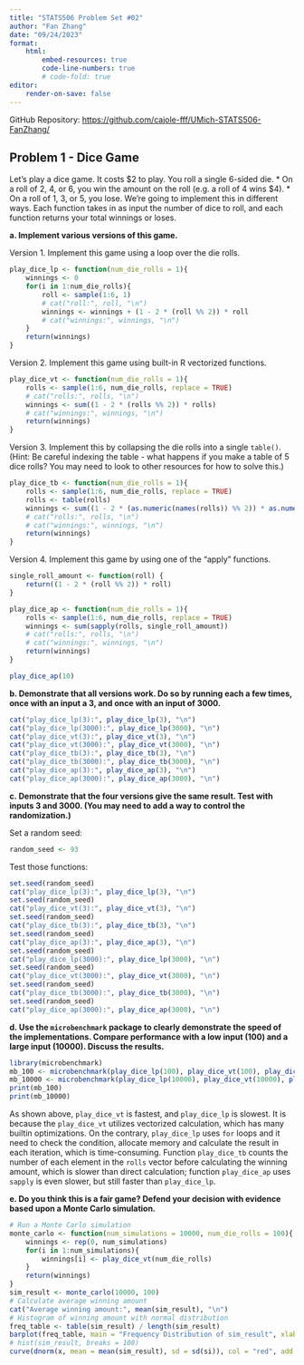 ```yaml
---
title: "STATS506 Problem Set #02"
author: "Fan Zhang"
date: "09/24/2023"
format:
    html:
        embed-resources: true 
        code-line-numbers: true
        # code-fold: true
editor: 
    render-on-save: false 
---
```


GitHub Repository: [https://github.com/cajole-fff/UMich-STATS506-FanZhang/](https://github.com/cajole-fff/UMich-STATS506-FanZhang/)

## Problem 1 - Dice Game 

Let's play a dice game. It costs $2 to play. You roll a single 6-sided die.
* On a roll of 2, 4, or 6, you win the amount on the roll (e.g. a roll of 4 wins $4).
* On a roll of 1, 3, or 5, you lose.
We're going to implement this in different ways. Each function takes in as input the number of dice to roll, and each function returns your total winnings or loses. 

**a. Implement various versions of this game. **

Version 1. Implement this game using a loop over the die rolls. 

```r
play_dice_lp <- function(num_die_rolls = 1){
    winnings <- 0
    for(i in 1:num_die_rolls){
        roll <- sample(1:6, 1)
        # cat("roll:", roll, "\n")
        winnings <- winnings + (1 - 2 * (roll %% 2)) * roll
        # cat("winnings:", winnings, "\n")
    }
    return(winnings)
}
```

Version 2. Implement this game using built-in R vectorized functions.

```r
play_dice_vt <- function(num_die_rolls = 1){
    rolls <- sample(1:6, num_die_rolls, replace = TRUE)
    # cat("rolls:", rolls, "\n")
    winnings <- sum((1 - 2 * (rolls %% 2)) * rolls)
    # cat("winnings:", winnings, "\n")
    return(winnings)
}
```

Version 3. Implement this by collapsing the die rolls into a single `table()`. (Hint: Be careful indexing the table - what happens if you make a table of 5 dice rolls? You may need to look to other resources for how to solve this.)

```r
play_dice_tb <- function(num_die_rolls = 1){
    rolls <- sample(1:6, num_die_rolls, replace = TRUE)
    rolls <- table(rolls)
    winnings <- sum((1 - 2 * (as.numeric(names(rolls)) %% 2)) * as.numeric(names(rolls)) * rolls)
    # cat("rolls:", rolls, "\n")
    # cat("winnings:", winnings, "\n")
    return(winnings)
}
```

Version 4. Implement this game by using one of the "apply" functions.

```r
single_roll_amount <- function(roll) {
    return((1 - 2 * (roll %% 2)) * roll)
}

play_dice_ap <- function(num_die_rolls = 1){
    rolls <- sample(1:6, num_die_rolls, replace = TRUE)
    winnings <- sum(sapply(rolls, single_roll_amount))
    # cat("rolls:", rolls, "\n")
    # cat("winnings:", winnings, "\n")
    return(winnings)
}

play_dice_ap(10)
```

**b. Demonstrate that all versions work. Do so by running each a few times, once with an input a 3, and once with an input of 3000.**
```r
cat("play_dice_lp(3):", play_dice_lp(3), "\n")
cat("play_dice_lp(3000):", play_dice_lp(3000), "\n")
cat("play_dice_vt(3):", play_dice_vt(3), "\n")
cat("play_dice_vt(3000):", play_dice_vt(3000), "\n")
cat("play_dice_tb(3):", play_dice_tb(3), "\n")
cat("play_dice_tb(3000):", play_dice_tb(3000), "\n")
cat("play_dice_ap(3):", play_dice_ap(3), "\n")
cat("play_dice_ap(3000):", play_dice_ap(3000), "\n")
```

**c. Demonstrate that the four versions give the same result. Test with inputs 3 and 3000. (You may need to add a way to control the randomization.)**

Set a random seed:
```r
random_seed <- 93
```

Test those functions:

```r
set.seed(random_seed)
cat("play_dice_lp(3):", play_dice_lp(3), "\n")
set.seed(random_seed)
cat("play_dice_vt(3):", play_dice_vt(3), "\n")
set.seed(random_seed)
cat("play_dice_tb(3):", play_dice_tb(3), "\n")
set.seed(random_seed)
cat("play_dice_ap(3):", play_dice_ap(3), "\n")
set.seed(random_seed)
cat("play_dice_lp(3000):", play_dice_lp(3000), "\n")
set.seed(random_seed)
cat("play_dice_vt(3000):", play_dice_vt(3000), "\n")
set.seed(random_seed)
cat("play_dice_tb(3000):", play_dice_tb(3000), "\n")
set.seed(random_seed)
cat("play_dice_ap(3000):", play_dice_ap(3000), "\n")
```

**d. Use the `microbenchmark` package to clearly demonstrate the speed of the implementations. Compare performance with a low input (100) and a large input (10000). Discuss the results.**

```r
library(microbenchmark)
mb_100 <- microbenchmark(play_dice_lp(100), play_dice_vt(100), play_dice_tb(100), play_dice_ap(100))
mb_10000 <- microbenchmark(play_dice_lp(10000), play_dice_vt(10000), play_dice_tb(10000), play_dice_ap(10000))
print(mb_100)
print(mb_10000)
```

As shown above, `play_dice_vt` is fastest, and  `play_dice_lp` is slowest. It is because the `play_dice_vt` utilizes vectorized calculation, which has many builtin optimizations. On the contrary, `play_dice_lp` uses `for` loops and it need to check the condition, allocate memory and calculate the result in each iteration, which is time-consuming. Function `play_dice_tb` counts the number of each element in the `rolls` vector before calculating the winning amount, which is slower than direct calculation; function `play_dice_ap` uses `sapply` is even slower, but still faster than `play_dice_lp`.

**e. Do you think this is a fair game? Defend your decision with evidence based upon a Monte Carlo simulation.**

```r
# Run a Monte Carlo simulation
monte_carlo <- function(num_simulations = 10000, num_die_rolls = 100){
    winnings <- rep(0, num_simulations)
    for(i in 1:num_simulations){
        winnings[i] <- play_dice_vt(num_die_rolls)
    }
    return(winnings)
}
sim_result <- monte_carlo(10000, 100)
# Calculate average winning amount
cat("Average winning amount:", mean(sim_result), "\n")
# Histogram of winning amount with normal distribution
freq_table <- table(sim_result) / length(sim_result)
barplot(freq_table, main = "Frequency Distribution of sim_result", xlab = "sim_result")
# hist(sim_result, breaks = 100)
curve(dnorm(x, mean = mean(sim_result), sd = sd(si)), col = "red", add = TRUE)
```